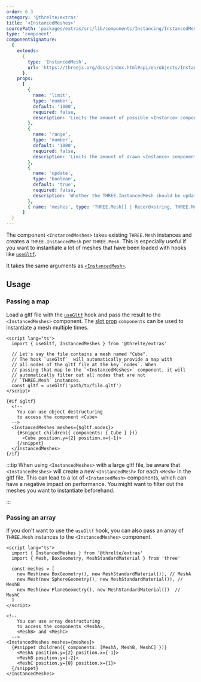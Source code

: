 ```yaml
---
order: 6.3
category: '@threlte/extras'
title: '<InstancedMeshes>'
sourcePath: 'packages/extras/src/lib/components/Instancing/InstancedMeshes'
type: 'component'
componentSignature:
  {
    extends:
      {
        type: 'InstancedMesh',
        url: 'https://threejs.org/docs/index.html#api/en/objects/InstancedMesh'
      },
    props:
      [
        {
          name: 'limit',
          type: 'number',
          default: '1000',
          required: false,
          description: 'Limits the amount of possible <Instance> components.'
        },
        {
          name: 'range',
          type: 'number',
          default: '1000',
          required: false,
          description: 'Limits the amount of drawn <Instance> components.'
        },
        {
          name: 'update',
          type: 'boolean',
          default: 'true',
          required: false,
          description: 'Whether the THREE.InstancedMesh should be updated.'
        },
        { name: 'meshes', type: 'THREE.Mesh[] | Record<string, THREE.Mesh>', required: true }
      ]
  }
---
```



The component `<InstancedMeshes>` takes existing `THREE.Mesh` instances and creates a `THREE.InstancedMesh` per `THREE.Mesh`. This is especially useful if you want to instantiate a lot of meshes that have been loaded with hooks like [`useGltf`](/reference/extras/use-gltf).

It takes the same arguments as [`<InstancedMesh>`](/reference/extras/instanced-mesh).

<Example path="extras/instanced-mesh/merged" />

## Usage

### Passing a map

Load a gltf file with the [`useGltf`](/reference/extras/use-gltf) hook and pass the result to the `<InstancedMeshes>` component. The [slot prop](https://svelte.dev/docs#template-syntax-slot) `components` can be used to instantiate a mesh multiple times.

```svelte
<script lang="ts">
  import { useGltf, InstancedMeshes } from '@threlte/extras'

  // Let's say the file contains a mesh named "Cube".
  // The hook `useGltf`  will automatically provide a map with
  // all nodes of the gltf file at the key `nodes`. When
  // passing that map to the `<InstancedMeshes>` component, it will
  // automatically filter out all nodes that are not
  // `THREE.Mesh` instances.
  const gltf = useGltf('path/to/file.gltf')
</script>

{#if $gltf}
  <!--
    You can use object destructuring
    to access the component <Cube>
  -->
  <InstancedMeshes meshes={$gltf.nodes}>
    {#snippet children({ components: { Cube } })}
      <Cube position.y={2} position.x={-1}>
    {/snippet}
  </InstancedMeshes>
{/if}
```

:::tip
When using `<InstancedMeshes>` with a large gltf file, be aware that `<InstancedMeshes>` will
create a new `<InstancedMesh>` for each `<Mesh>` in the gltf file.
This can lead to a lot of `<InstancedMesh>` components, which can have a negative
impact on performance. You might want to filter out the meshes you want to
instantiate beforehand.

:::

### Passing an array

If you don't want to use the `useGltf` hook, you can also pass an array of `THREE.Mesh` instances to the `<InstancedMeshes>` component.

```svelte
<script lang="ts">
  import { InstancedMeshes } from '@threlte/extras'
  import { Mesh, BoxGeometry, MeshStandardMaterial } from 'three'

  const meshes = [
    new Mesh(new BoxGeometry(), new MeshStandardMaterial()), // MeshA
    new Mesh(new SphereGeometry(), new MeshStandardMaterial()), // MeshB
    new Mesh(new PlaneGeometry(), new MeshStandardMaterial())  // MeshC
  ]
</script>

<!--
    You can use array destructuring
    to access the components <MeshA>,
    <MeshB> and <MeshC>
  -->
<InstancedMeshes meshes={meshes}>
  {#snippet children({ components: [MeshA, MeshB, MeshC] })}
    <MeshA position.y={2} position.x={-1}>
    <MeshB position.y={-2}>
    <MeshC position.y={0} position.x={1}>
  {/snippet}
</InstancedMeshes>
```
